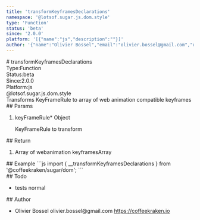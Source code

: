 ```yaml
---
title: 'transformKeyframesDeclarations'
namespace: '@lotsof.sugar.js.dom.style'
type: 'Function'
status: 'beta'
since: '2.0.0'
platform: '[{"name":"js","description":""}]'
author: '{"name":"Olivier Bossel","email":"olivier.bossel@gmail.com","url":"https://coffeekraken.io"}'
---
```

<div class="docmap-mdx">
# transformKeyframesDeclarations
<div class="_metas">
<div class="_type"><span class="_type-label">Type:</span><span class="_type-value">Function</span></div>
<div class="_status"><span class="_status-label">Status:</span><span class="_status-value -beta">beta</span></div>
<div class="_since"><span class="_since-label">Since:</span><span class="_since-value">2.0.0</span></div>
<div class="_platform"><span class="_platform-label">Platform:</span><span class="_platform-value -js">js</span></div>
</div>
<div class="_namespace">@lotsof.sugar.js.dom.style</div>
<div class="_description">
Transforms KeyFrameRule to array of web animation compatible keyframes
</div>
<div class="_params">
## Params
<ol class="_list">
<li class="_item">
<span class="_name">keyFrameRule<span class="_required">*</span></span><span class="_default"></span> <span class="_type">Object</span>
<p class="_description">KeyFrameRule to transform</p>
</li>
</ol>
</div>
<div class="_return">
## Return
<ol class="_list">
<li class="_item">
<span class="_description">Array of webanimation keyframes</span><span class="_default"></span><span class="_type">Array</span>
</li>
</ol>
</div>
<div class="_examples">
## Example
```js
import { __transformKeyframesDeclarations } from '@coffeekraken/sugar/dom';
```
</div>
<div class="_todo">
## Todo
<ul class="_list">
<li class="_item">
<span class="_description">tests</span>
<span class="_priority -normal">normal</span>
</li>
</ul>
</div>
<div class="_author">
## Author
<ul class="_list">
<li class="_item">
<span class="_name">Olivier Bossel</span>
<span class="_email">olivier.bossel@gmail.com</span>
<a href="https://coffeekraken.io" target="_blank" class="_url">https://coffeekraken.io</a>
</li>
</ul>
</div>
</div>